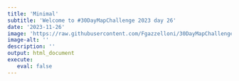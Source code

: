 ```yaml
---
title: 'Minimal'
subtitle: 'Welcome to #30DayMapChallenge 2023 day 26'
date: '2023-11-26'
image: 'https://raw.githubusercontent.com/Fgazzelloni/30DayMapChallenge/master/2023/day26_minimal/day26_minimal.png'
image-alt: ''
description: ''
output: html_document
execute: 
   eval: false
---
```

